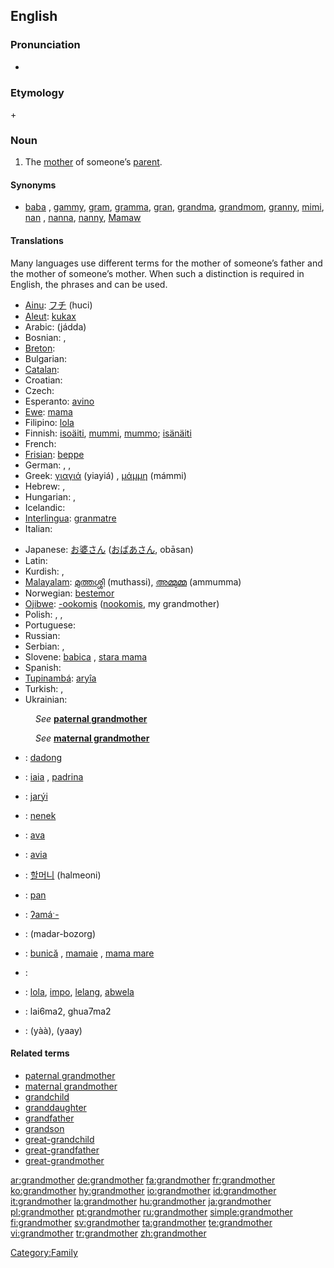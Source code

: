 ==English==

===Pronunciation===
*{{audio|en-us-grandmother.ogg|Audio (US)}}

===Etymology===
{{term|grand}} + {{term|mother}}

===Noun===
{{wikipedia}}
{{en-noun}}

# The [[mother]] of someone’s [[parent]].

====Synonyms====
* {{sense|mother of someone’s parent}} [[baba]] {{qualifier|loanword from Eastern Europe}}, [[gammy]], [[gram]], [[gramma]], [[gran]], [[grandma]], [[grandmom]], [[granny]], [[mimi]], [[nan]] {{qualifier|British slang}}, [[nanna]], [[nanny]], [[Mamaw]]

====Translations====
Many languages use different terms for the mother of someone’s father and the mother of someone’s mother.  When such a distinction is required in English, the phrases {{term|maternal grandmother||mother of one’s mother}} and {{term|paternal grandmother||mother of one’s father}} can be used.

{{trans-top|mother of someone’s parent}}
* [[Ainu]]: [[フチ]] (huci)
* [[Aleut]]: [[kukax]]
* Arabic: {{ARchar|[[جدة]]}} (jádda) {{f}}
* Bosnian: {{t-|bs|nena|f}}, {{t-|bs|baba|f}}
* [[Breton]]: {{t+|br|mamm-gozh|f}}
* Bulgarian: {{t+|bg|баба|f|tr=baba|sc=Cyrl}}
* [[Catalan]]: {{t|ca|àvia|f}}
* Croatian: {{t+|hr|baba|f}}
* Czech: {{t-|cs|babička|f}}
* Esperanto: [[avino]]
* [[Ewe]]: [[mama]]
* Filipino: [[lola]]
* Finnish: [[isoäiti]], [[mummi]], [[mummo]]; [[isänäiti]]
* French: {{t+|fr|grand-mère|f}}
* [[Frisian]]: [[beppe]] {{f}}
* German: {{t+|de|Großmutter|f}}, {{t|de|Omi|f}}, {{t+|de|Oma|f}}
* Greek: [[γιαγιά]] (yiayiá) {{f}}, [[μάμμη]] (mámmi) {{f}}
* Hebrew: {{t-|he|סבה|f|alt=סָבָה|sc=Hebr}}, {{t+|he|סבתא|f|alt=סָבְתָא|sc=Hebr}}
* Hungarian: {{t+|hu|nagyanya}}, {{t-|hu|nagymama}}
* Icelandic: {{t+|is|amma}}
* [[Interlingua]]: [[granmatre]]
* Italian: {{t+|it|nonna|f}}
{{trans-mid}}
* Japanese: [[お婆さん]] ([[おばあさん]], obāsan)
* Latin: {{t|la|avia|f}}
* Kurdish: {{KUchar|[[داپیر]]}}, {{KUchar|[[داپیره‌]]}} {{f}}
* [[Malayalam]]: [[മുത്തശ്ശി]] (muthassi), [[അമ്മുമ്മ]] (ammumma)
* Norwegian: [[bestemor]]
* [[Ojibwe]]: [[-ookomis]] ([[nookomis]], my grandmother)
* Polish: {{t+|pl|babcia|f}}, {{t+|pl|babka|f}}, {{t|pl|babunia|f}} {{qualifier|diminutive}}
* Portuguese: {{t+|pt|avó|f}}
* Russian: {{t+|ru|бабушка|f|tr=bábuška|sc=Cyrl}}
* Serbian: {{t+|sr|баба|f|sc=Cyrl}}, {{t-|sr|baba|f}}
* Slovene: [[babica]] {{f}}, [[stara mama]] {{f}}
* Spanish: {{t+|es|abuela|f}}
* [[Tupinambá]]: [[aryîa]]
* Turkish: {{t|tr|büyükanne}}, {{t+|tr|nine}}
* Ukrainian: {{t+|uk|бабуся|f|tr=babusja|sc=Cyrl|xs=Ukrainian}}
{{trans-bottom}}

{{trans-top|paternal grandmother}}
: ''See'' '''[[paternal grandmother]]'''
{{trans-bottom}}

{{trans-top|maternal grandmother}}
: ''See'' '''[[maternal grandmother]]'''
{{trans-bottom}}

{{ttbc-top}}
*{{ttbc|Balinese}}: [[dadong]]
*{{ttbc|Catalan}}: [[iaia]] {{f}}, [[padrina]] {{f}}
*{{ttbc|Guaraní}}: [[jarýi]]
*{{ttbc|Indonesian}}: [[nenek]]
*{{ttbc|Interlingua}}: [[ava]]
*{{ttbc|Latin}}: [[avia]]
{{trans-mid}}
*{{ttbc|Korean}}: [[할머니]] (halmeoni)
*{{ttbc|Malay}}: [[pan]]
*{{ttbc|Central Sierra Miwok}}: [[ʔamáˑ-]]
*{{ttbc|Persian}}: {{FAchar|[[مادربزرگ]]}} (madar-bozorg)
*{{ttbc|Romanian}}: [[bunică]] {{f}}, [[mamaie]] {{f}}, [[mama mare]] {{f}}
*{{ttbc|Slovak}}: {{baba}} {{f}}
*{{ttbc|Tagalog}}: [[lola]], [[impo]], [[lelang]], [[abwela]]
*{{ttbc|Teochew}}: lai6ma2, ghua7ma2
*{{ttbc|Thai}}: {{THchar|[[ย่า]]}} (yàà), {{THchar|[[ยาย]]}} (yaay)
{{trans-bottom}}

====Related terms====
*[[paternal grandmother]]
*[[maternal grandmother]]
*[[grandchild]]
*[[granddaughter]]
*[[grandfather]]
*[[grandson]]
*[[great-grandchild]]
*[[great-grandfather]]
*[[great-grandmother]]

[[Category:Family]]

[[ar:grandmother]]
[[de:grandmother]]
[[fa:grandmother]]
[[fr:grandmother]]
[[ko:grandmother]]
[[hy:grandmother]]
[[io:grandmother]]
[[id:grandmother]]
[[it:grandmother]]
[[la:grandmother]]
[[hu:grandmother]]
[[ja:grandmother]]
[[pl:grandmother]]
[[pt:grandmother]]
[[ru:grandmother]]
[[simple:grandmother]]
[[fi:grandmother]]
[[sv:grandmother]]
[[ta:grandmother]]
[[te:grandmother]]
[[vi:grandmother]]
[[tr:grandmother]]
[[zh:grandmother]]